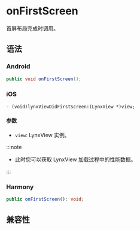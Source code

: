 # onFirstScreen

首屏布局完成时调用。

## 语法

### Android

```java
public void onFirstScreen();
```

### iOS

```objc
- (void)lynxViewDidFirstScreen:(LynxView *)view;
```

#### 参数

- `view`: LynxView 实例。

:::note

- 此时您可以获取 LynxView 加载过程中的性能数据。

:::

### Harmony

```typescript
public onFirstScreen(): void;
```

## 兼容性


<LegacyCompatTable metadata="lynx-native-api/lynx-view-client/on-first-screen" />